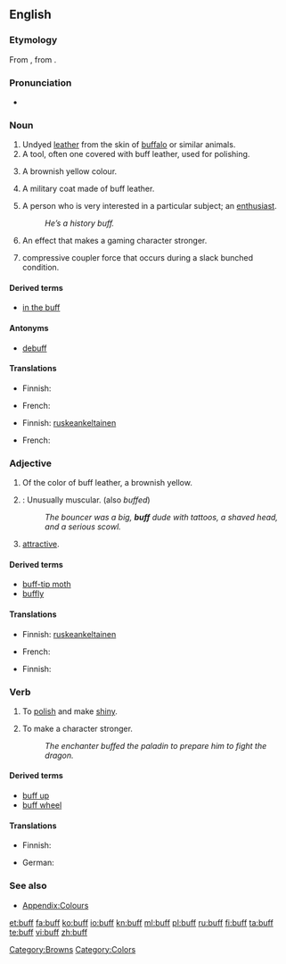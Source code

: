 {{wikipedia|dab=buff}}
{{also|BUFF}}
==English==

===Etymology===
From {{term|buffe||lang=en|leather}}, from {{etyl|frm|en}} {{term|buffle||lang=frm|[[buffalo]]}}.

===Pronunciation===
* {{rhymes|ʌf}}

===Noun===
{{en-noun}}

# Undyed [[leather]] from the skin of [[buffalo]] or similar animals.
# A tool, often one covered with buff leather, used for polishing.
# {{colour}} A brownish yellow colour.
#: {{color panel|E3A857}}
# A military coat made of buff leather.
# {{informal}} A person who is very interested in a particular subject; an [[enthusiast]].
#: ''He’s a history buff.''
# {{gaming}} An effect that makes a gaming character stronger.
# {{rail transport}} compressive coupler force that occurs during a slack bunched condition. 
====Derived terms====
* [[in the buff]]

====Antonyms====
* {{gaming}} [[debuff]]

====Translations====
{{trans-top|a person who is very interested in a particular subject}}
* Finnish: {{t-|fi|friikki}}
{{trans-mid}}
* French: {{t+|fr|mordu}}
{{trans-bottom}}

{{trans-top|A brownish yellow colour}}
* Finnish: [[ruskeankeltainen]]
{{trans-mid}}
* French: {{t+|fr|chamois}}
{{trans-bottom}}

===Adjective===
{{en-adj|er|more}}

# {{colour}} Of the color of buff leather, a brownish yellow.
# {{bodybuilding}}: Unusually muscular. (also ''buffed'')
#: ''The bouncer was a big, '''buff''' dude with tattoos, a shaved head, and a serious scowl.''
# {{slang}} [[attractive]].

====Derived terms====
* [[buff-tip moth]]
* [[buffly]]

====Translations====
{{trans-top|Of the color of buff leather, a brownish yellow}}
* Finnish: [[ruskeankeltainen]]
{{trans-mid}}
* French: {{t+|fr|chamois}}
{{trans-bottom}}

{{trans-top|Unusually muscular}}
* Finnish: {{t+|fi|lihaksikas}}
{{trans-mid}}
{{trans-bottom}}

{{trans-top|Good looking}}
{{trans-mid}}
{{trans-bottom}}

===Verb===
{{en-verb}}

# To [[polish]] and make [[shiny]].
# {{gaming}} To make a character stronger.
#: ''The enchanter buffed the paladin to prepare him to fight the dragon.''

====Derived terms====
* [[buff up]]
* [[buff wheel]]

====Translations====
{{trans-top|To polish and make shiny}}
* Finnish: {{t-|fi|kiillottaa}}
{{trans-mid}}
* German: {{t+|de|polieren}}
{{trans-bottom}}

===See also===
* [[Appendix:Colours]]

[[Category:Browns]]
[[Category:Colors]]

[[et:buff]]
[[fa:buff]]
[[ko:buff]]
[[io:buff]]
[[kn:buff]]
[[ml:buff]]
[[pl:buff]]
[[ru:buff]]
[[fi:buff]]
[[ta:buff]]
[[te:buff]]
[[vi:buff]]
[[zh:buff]]